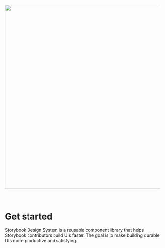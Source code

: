 

<Meta title="Welcome" />

<center>
  <img src={logo} width="600" />
</center>

<br />
<br />

# Get started

Storybook Design System is a reusable component library that helps Storybook contributors build UIs faster. The goal is to make building durable UIs more productive and satisfying.
